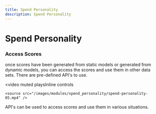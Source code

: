 ```yaml
---
title: Spend Personality
description: Spend Personality
---
```


# Spend Personality

### Access Scores

once scores have been generated from static models or generated from dynamic models, you can access the scores and use them in other data sets. There are pre-defined API's to use.

<video
    muted
    playsInline
    controls
>
    <source src="/images/modules/spend_personality/spend-personality-05.mp4" />
</video>

API's can be used to access scores and use them in various situations.
